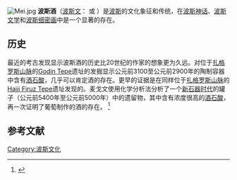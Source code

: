 [[File:Mei.jpg|thumb]]
'''波斯酒'''（[[波斯文|波斯文]]：'''{{lang|fa|می}}''' 或 '''{{lang|fa|باده}}'''）是[[波斯|波斯]]的文化象征和传统，在[[波斯神话|波斯神话]]、[[波斯文学|波斯文学]]和[[波斯细密画|波斯细密画]]中是一个显著的存在。

==历史==
最近的考古发现显示波斯酒的历史比20世纪的作家的想象更为久远。对位于[[扎格罗斯山脉|扎格罗斯山脉]]的[[Godin_Tepe|Godin Tepe]]遗址的发掘显示公元前3100至公元前2900年的陶制容器中含有[[酒石酸|酒石酸]]，几乎可以肯定酒的存在。更早的证据是在同样位于[[扎格罗斯山脉|扎格罗斯山脉]]的[[Hajji_Firuz_Tepe|Hajji Firuz Tepe]]遗址发现的。麦戈文使用化学分析法分析了一个[[新石器时代|新石器时代]]的罐子（公元前5400年至公元前5000年）中的遗留物，其中含有浓度很高的[[酒石酸|酒石酸]]，再一次证明了葡萄制作的酒的存在。 <ref>{{Cite web |url=http://www.nytimes.com/1996/06/06/us/for-wine-5000-bc-was-quite-a-year.html?pagewanted=1 |title="New York Times Article, "For Wine, 5000 BC Was Quite a Year", June 6, 1996" |access-date=2016-10-01 |archive-date=2021-03-08 |archive-url=https://web.archive.org/web/20210308151630/https://www.nytimes.com/1996/06/06/us/for-wine-5000-bc-was-quite-a-year.html?pagewanted=1 |dead-url=no }}</ref>

==参考文献==
{{reflist}}

[[Category:波斯文化|Category:波斯文化]]